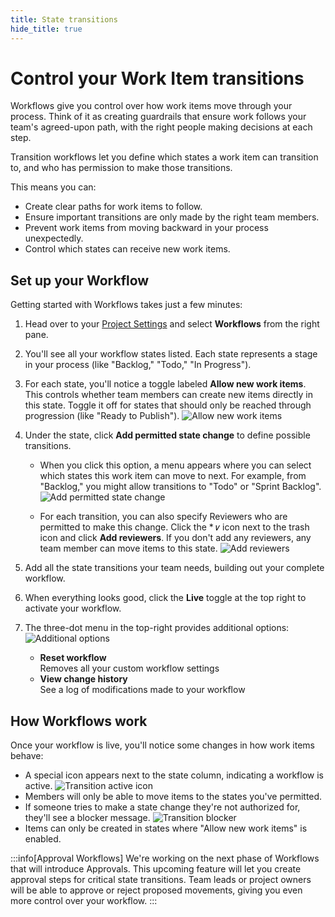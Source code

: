 ```yaml
---
title: State transitions
hide_title: true
---
```



<div className="tag-wrapper">
 <h1>Control your Work Item transitions</h1>
<Tags 
  tags={[ 
    { name: "Business", additionalClass: "business" }
  ]} 
 />
</div>

Workflows give you control over how work items move through your process. Think of it as creating guardrails that ensure work follows your team's agreed-upon path, with the right people making decisions at each step.

Transition workflows let you define which states a work item can transition to, and who has permission to make those transitions. 

This means you can:
- Create clear paths for work items to follow.
- Ensure important transitions are only made by the right team members.
- Prevent work items from moving backward in your process unexpectedly.
- Control which states can receive new work items.

## Set up your Workflow
Getting started with Workflows takes just a few minutes:

1. Head over to your [Project Settings](https://docs.plane.so/core-concepts/projects/overview#project-settings) and select **Workflows** from the right pane.

2. You'll see all your workflow states listed. Each state represents a stage in your process (like "Backlog," "Todo," "In Progress").

3. For each state, you'll notice a toggle labeled **Allow new work items**. This controls whether team members can create new items directly in this state. Toggle it off for states that should only be reached through progression (like "Ready to Publish").
    ![Allow new work items](https://media.docs.plane.so/workflows/allow-new-work-items.webp#center)

4. Under the state, click **Add permitted state change** to define possible transitions.

    - When you click this option, a menu appears where you can select which states this work item can move to next. For example, from "Backlog," you might allow transitions to "Todo" or "Sprint Backlog".
        ![Add permitted state change](https://media.docs.plane.so/workflows/allow-new-work-items.webp#center)

    - For each transition, you can also specify Reviewers who are permitted to make this change. Click the **∨* icon next to the trash icon and click **Add reviewers**. If you don't add any reviewers, any team member can move items to this state.
        ![Add reviewers](https://media.docs.plane.so/workflows/add-reviewers.webp#center)

5. Add all the state transitions your team needs, building out your complete workflow.

6. When everything looks good, click the **Live** toggle at the top right to activate your workflow.

7. The three-dot menu in the top-right provides additional options:
    ![Additional options](https://media.docs.plane.so/workflows/additional-options.webp#center)

    - **Reset workflow**  
    Removes all your custom workflow settings
    - **View change history**   
    See a log of modifications made to your workflow


## How Workflows work
Once your workflow is live, you'll notice some changes in how work items behave:

- A special icon appears next to the state column, indicating a workflow is active.
    ![Transition active icon](https://media.docs.plane.so/workflows/transition-change-icon.webp#center)
- Members will only be able to move items to the states you've permitted.
- If someone tries to make a state change they're not authorized for, they'll see a blocker message.
    ![Transition blocker](https://media.docs.plane.so/workflows/transition-blocker.webp#center)
- Items can only be created in states where "Allow new work items" is enabled.

:::info[Approval Workflows]
We're working on the next phase of Workflows that will introduce Approvals. This upcoming feature will let you create approval steps for critical state transitions. Team leads or project owners will be able to approve or reject proposed movements, giving you even more control over your workflow.
:::